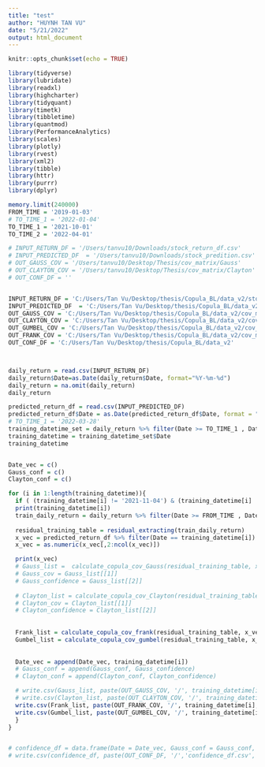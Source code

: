 ---
title: "test"
author: "HUYNH TAN VU"
date: "5/21/2022"
output: html_document
---

```{r setup, include=FALSE}
knitr::opts_chunk$set(echo = TRUE)
```

```{r}
library(tidyverse)
library(lubridate)
library(readxl)
library(highcharter)
library(tidyquant)
library(timetk)
library(tibbletime)
library(quantmod)
library(PerformanceAnalytics)
library(scales)
library(plotly)
library(rvest)
library(xml2)
library(tibble)
library(httr)
library(purrr)
library(dplyr)

```

```{r}
memory.limit(240000)
FROM_TIME = '2019-01-03'
# TO_TIME_1 = '2022-01-04'
TO_TIME_1 = '2021-10-01'
TO_TIME_2 = '2022-04-01'

# INPUT_RETURN_DF = '/Users/tanvu10/Downloads/stock_return_df.csv'
# INPUT_PREDICTED_DF  = '/Users/tanvu10/Downloads/stock_predition.csv'
# OUT_GAUSS_COV = '/Users/tanvu10/Desktop/Thesis/cov_matrix/Gauss'
# OUT_CLAYTON_COV = '/Users/tanvu10/Desktop/Thesis/cov_matrix/Clayton'
# OUT_CONF_DF = ''


INPUT_RETURN_DF = 'C:/Users/Tan Vu/Desktop/thesis/Copula_BL/data_v2/stock_return_df.csv'
INPUT_PREDICTED_DF  = 'C:/Users/Tan Vu/Desktop/thesis/Copula_BL/data_v2/stock_prediction.csv'
OUT_GAUSS_COV = 'C:/Users/Tan Vu/Desktop/thesis/Copula_BL/data_v2/cov_matrix/Gauss'
OUT_CLAYTON_COV = 'C:/Users/Tan Vu/Desktop/thesis/Copula_BL/data_v2/cov_matrix/Clayton'
OUT_GUMBEL_COV = 'C:/Users/Tan Vu/Desktop/thesis/Copula_BL/data_v2/cov_matrix/Gumbel'
OUT_FRANK_COV = 'C:/Users/Tan Vu/Desktop/thesis/Copula_BL/data_v2/cov_matrix/Frank'
OUT_CONF_DF = 'C:/Users/Tan Vu/Desktop/thesis/Copula_BL/data_v2'



daily_return = read.csv(INPUT_RETURN_DF)
daily_return$Date=as.Date(daily_return$Date, format="%Y-%m-%d")
daily_return = na.omit(daily_return)
daily_return

predicted_return_df = read.csv(INPUT_PREDICTED_DF)
predicted_return_df$Date = as.Date(predicted_return_df$Date, format = "%Y-%m-%d")
# TO_TIME_1 = '2022-03-28'
training_datetime_set = daily_return %>% filter(Date >= TO_TIME_1 , Date <= TO_TIME_2)
training_datetime = training_datetime_set$Date
training_datetime


Date_vec = c()
Gauss_conf = c()
Clayton_conf = c()

for (i in 1:length(training_datetime)){
  if ( (training_datetime[i] != '2021-11-04') & (training_datetime[i] != '2022-01-04') & (training_datetime[i] != '2022-03-28')){
  print(training_datetime[i])
  train_daily_return = daily_return %>% filter(Date >= FROM_TIME , Date < training_datetime[i])
  
  residual_training_table = residual_extracting(train_daily_return)
  x_vec = predicted_return_df %>% filter(Date == training_datetime[i])
  x_vec = as.numeric(x_vec[,2:ncol(x_vec)])

  print(x_vec)
  # Gauss_list =  calculate_copula_cov_Gauss(residual_training_table, x_vec)
  # Gauss_cov = Gauss_list[[1]]
  # Gauss_confidence = Gauss_list[[2]]
  
  # Clayton_list = calculate_copula_cov_Clayton(residual_training_table, x_vec)
  # Clayton_cov = Clayton_list[[1]]
  # Clayton_confidence = Clayton_list[[2]]
  
  
  Frank_list = calculate_copula_cov_frank(residual_training_table, x_vec)
  Gumbel_list = calculate_copula_cov_gumbel(residual_training_table, x_vec)
  
  
  Date_vec = append(Date_vec, training_datetime[i])
  # Gauss_conf = append(Gauss_conf, Gauss_confidence)
  # Clayton_conf = append(Clayton_conf, Clayton_confidence)

  # write.csv(Gauss_list, paste(OUT_GAUSS_COV, '/', training_datetime[i],'.csv', sep=''))
  # write.csv(Clayton_list, paste(OUT_CLAYTON_COV, '/', training_datetime[i],'.csv', sep=''))
  write.csv(Frank_list, paste(OUT_FRANK_COV, '/', training_datetime[i],'.csv', sep=''))
  write.csv(Gumbel_list, paste(OUT_GUMBEL_COV, '/', training_datetime[i],'.csv', sep=''))
  }
}


# confidence_df = data.frame(Date = Date_vec, Gauss_conf = Gauss_conf, Clayton_conf = Clayton_conf)
# write.csv(confidence_df, paste(OUT_CONF_DF, '/','confidence_df.csv', sep=''))

```